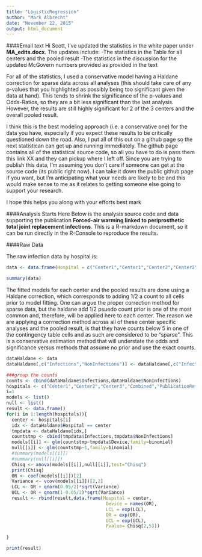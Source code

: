 ```yaml
---
title: "LogisticRegression"
author: "Mark Albrecht"
date: "November 22, 2015"
output: html_document
---
```


####Email text
Hi Scott,
I've updated the statistics in the white paper under **MA_edits.docx**.  The updates include:
-The statistics in the Table for all centers and the pooled result
-The statistics in the discussion for the updated McGovern numbers provided as provided in the text

For all of the statistics, I used a conservative model having a Haldane correction for sparse data across all analyses (this should take care of any p-values that you highlighted as possibly being too significant given the data at hand).  This tends to shrink the significance of the p-values and Odds-Ratios, so they are a bit less significant than the last analysis.  However, the results are still highly significant for 2 of the 3 centers and the overall pooled result.  

I think this is the best modeling approach (i.e. a conservative one) for the data you have, especially if you expect these results to be critically questioned down the road.  Also, I put all of this out on a github page so the next statistican can get up and running immediately.  The github page contains all of the statistical source code, so all you have to do is pass them this link XX and they can pickup where I left off.  Since you are trying to publish this data, I'm assuming you don't care if someone can get at the source code (its public right now).  I can take it down the public github page if you want, but I'm anticipating what your needs are likely to be and this would make sense to me as it relates to getting someone else going to support your research.

I hope this helps you along with your efforts
best
mark


####Analysis Starts Here
Below is the analysis source code and data supporting the publication **Forced-air warming linked to periprosthetic total joint replacement infections**.  This is a R-markdown document, so it can be run directly in the R-Console to reproduce the results.

####Raw Data

The raw infection data by hospital is: 

```r
data <- data.frame(Hospital = c("Center1","Center1","Center2","Center2","Center3","Center3","Combined","Combined","PublicationRef","PublicationRef"),Device = c("CFW","FAW","CFW","FAW","CFW","FAW","CFW","FAW","CFW","FAW"),Infections = c(2,6,0,4,2,6,4,16,10,22),NonInfections = c(675,382,218,171,192,376,1085,929,1087,655))

summary(data)
```


The fitted models for each center and the pooled results are done using a Haldane correction, which corresponds to adding 1/2 a count to all cells prior to model fitting.  One can argue the proper correction method for sparse data, but the haldane add 1/2 psuedo count prior is one of the most common and, therefore, will be applied here to each center.  The reason we are applying a corrrection method across all of these center specific analyses and the pooled result, is that they have counts below 5 in one of the contingency table cells and as such are considered to be "sparse".  This is a conservative estimation method that will understate the odds and significance versus methods that assume no prior and use the exact counts.

```r
dataHaldane <- data
dataHaldane[,c("Infections","NonInfections")] <- dataHaldane[,c("Infections","NonInfections")] + 0.5

###group the counts
counts <- cbind(dataHaldane$Infections,dataHaldane$NonInfections)
hospitals <- c("Center1","Center2","Center3","Combined","PublicationRef")
i=1
models <- list()
null <- list()
result <- data.frame()
for(i in 1:length(hospitals)){
  center <- hospitals[i]
  idx <- dataHaldane$Hospital == center
  tmpdata <- dataHaldane[idx,]
  countstmp <- cbind(tmpdata$Infections,tmpdata$NonInfections)
  models[[i]] <- glm(countstmp~tmpdata$Device,family=binomial)
  null[[i]] <- glm(countstmp~1,family=binomial)
  #summary(models[[i]])
  #summary(null[[i]])
  Chisq <- anova(models[[i]],null[[i]],test="Chisq")
  print(Chisq)
  OR <- coef(models[[i]])[2]
  Variance <- vcov(models[[i]])[2,2]
  LCL <- OR + qnorm(0.05/2)*sqrt(Variance)
  UCL <- OR + qnorm(1-0.05/2)*sqrt(Variance)
  result <- rbind(result,data.frame(Hospital = center,
                                     Device = names(OR),
                                     LCL = exp(LCL),
                                     OR = exp(OR),
                                     UCL = exp(UCL),
                                     Pvalue= Chisq[2,5]))
  
}

print(result)


```





